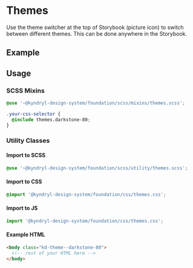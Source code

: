 
<Meta of={ThemesStories} />

# Themes

Use the theme switcher at the top of Storybook (picture icon) to switch between different themes. This can be done anywhere in the Storybook.

## Example

<Canvas>
  <Story of={ThemesStories.Example} />
</Canvas>

## Usage

### SCSS Mixins

```css
@use '~@kyndryl-design-system/foundation/scss/mixins/themes.scss';

.your-css-selector {
  @include themes.darkstone-80;
}
```

### Utility Classes

#### Import to SCSS

```css
@use '~@kyndryl-design-system/foundation/scss/utility/themes.scss';
```

#### Import to CSS

```css
@import '@kyndryl-design-system/foundation/css/themes.css';
```

#### Import to JS

```js
import '@kyndryl-design-system/foundation/css/themes.css';
```

#### Example HTML

```html
<body class="kd-theme--darkstone-80">
  <!-- rest of your HTML here -->
</body>
```
